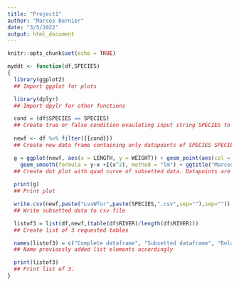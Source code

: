 ```yaml
---
title: "Project1"
author: "Marcos Bernier"
date: "3/5/2022"
output: html_document
---
```


```r
knitr::opts_chunk$set(echo = TRUE)
```


```r
myddt <- function(df,SPECIES)
{
  library(ggplot2)
  ## Import ggplot for plots

  library(dplyr)
  ## Import dpylr for other functions

  cond = (df$SPECIES == SPECIES) 
  ## Create true or false condition evaulating input string SPECIES to SPECIES of dataset
  
  newf <- df %>% filter({{cond}})  
  ## Create new data frame containing only datapoints of SPECIES SPECIES, supplied by function arg

  g = ggplot(newf, aes(x = LENGTH, y = WEIGHT)) + geom_point(aes(col = RIVER)) +
    geom_smooth(formula = y~x +I(x^2), method = "lm") + ggtitle("Marcos Bernier Project 1")  
  ## Create dot plot with quad curve of subsetted data. Datapoints are color coded by river.
  
  print(g) 
  ## Print plot

  write.csv(newf,paste("LvsWfor",paste(SPECIES,".csv",sep=""),sep=""))
  ## Write subsetted data to csv file

  listof3 = list(df,newf,(table(df$RIVER)/length(df$RIVER)))
  ## Create list of 3 requested tables

  names(listof3) = c("Complete dataframe", "Subsetted dataframe", "Relative freq of RIVERS before subset")  
  ## Name previously added list elements accordingly

  print(listof3) 
  ## Print list of 3.
}

```

